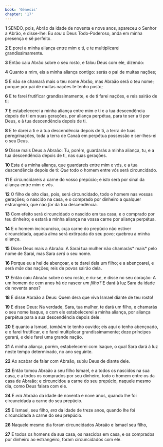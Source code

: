 ```yaml
---
book: 'Gênesis'
chapter: '17'
---
```


**1** SENDO, pois, Abrão da idade de noventa e nove anos, apareceu o Senhor a Abrão, e disse-lhe: Eu _sou_ o Deus Todo-Poderoso, anda em minha presença e sê perfeito.

**2** E porei a minha aliança entre mim e ti, e te multiplicarei grandissimamente.

**3** Então caiu Abrão sobre o seu rosto, e falou Deus com ele, dizendo:

**4** Quanto a mim, eis a minha aliança contigo: serás o pai de muitas nações;

**5** E não se chamará mais o teu nome Abrão, mas Abraão será o teu nome; porque por pai de muitas nações te tenho posto;

**6** E te farei frutificar grandissimamente, e de ti farei nações, e reis sairão de ti;

**7** E estabelecerei a minha aliança entre mim e ti e a tua descendência depois de ti em suas gerações, por aliança perpétua, para te ser a ti por Deus, e à tua descendência depois de ti.

**8** E te darei a ti e à tua descendência depois de ti, a terra de tuas peregrinações, toda a terra de Canaã em perpétua possessão e ser-lhes-ei o seu Deus.

**9** Disse mais Deus a Abraão: Tu, porém, guardarás a minha aliança, tu, e a tua descendência depois de ti, nas suas gerações.

**10** Esta é a minha aliança, que guardareis entre mim e vós, e a tua descendência depois de ti: _Que_ todo o homem entre vós será circuncidado.

**11** E circuncidareis a carne do vosso prepúcio; e _isto_ será por sinal da aliança entre mim e vós.

**12** O filho de oito dias, pois, será circuncidado, todo o homem nas vossas gerações; o nascido na casa, e o comprado por dinheiro a qualquer estrangeiro, que não _for_ da tua descendência.

**13** Com efeito será circuncidado o nascido em tua casa, e o comprado por teu dinheiro; e estará a minha aliança na vossa carne por aliança perpétua.

**14** E o homem incircunciso, cuja carne do prepúcio não estiver circuncidada, aquela alma será extirpada do seu povo; quebrou a minha aliança.

**15** Disse Deus mais a Abraão: A Sarai tua mulher não chamarás* mais* pelo nome de Sarai, mas Sara _será_ o seu nome.

**16** Porque eu a hei de abençoar, e te darei dela um filho; e a abençoarei, e será _mãe_ das nações; reis de povos sairão dela.

**17** Então caiu Abraão sobre o seu rosto, e riu-se, e disse no seu coração: A um homem de cem anos há de nascer _um filho?_ E dará à luz Sara da idade de noventa anos?

**18** E disse Abraão a Deus: Quem dera que viva Ismael diante de teu rosto!

**19** E disse Deus: Na verdade, Sara, tua mulher, te dará um filho, e chamarás o seu nome Isaque, e com ele estabelecerei a minha aliança, por aliança perpétua para a sua descendência depois dele.

**20** E quanto a Ismael, _também_ te tenho ouvido; eis aqui o tenho abençoado, e o farei frutificar, e o farei multiplicar grandissimamente; doze príncipes gerará, e dele farei uma grande nação.

**21** A minha aliança, porém, estabelecerei com Isaque, o qual Sara dará à luz neste tempo determinado, no ano seguinte.

**22** Ao acabar de falar com Abraão, subiu Deus de diante dele.

**23** Então tomou Abraão a seu filho Ismael, e a todos os nascidos na sua casa, e a todos os comprados por seu dinheiro, todo o homem entre os da casa de Abraão; e circuncidou a carne do seu prepúcio, naquele mesmo dia, como Deus falara com ele.

**24** E _era_ Abraão da idade de noventa e nove anos, quando lhe foi circuncidada a carne do seu prepúcio.

**25** E Ismael, seu filho, _era_ da idade de treze anos, quando lhe foi circuncidada a carne do seu prepúcio.

**26** Naquele mesmo dia foram circuncidados Abraão e Ismael seu filho,

**27** E todos os homens da sua casa, os nascidos em casa, e os comprados por dinheiro ao estrangeiro, foram circuncidados com ele.
